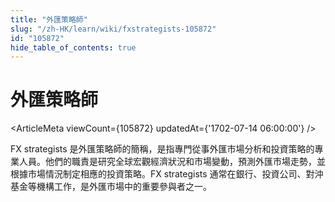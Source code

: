 ```yaml
---
title: "外匯策略師"
slug: "/zh-HK/learn/wiki/fxstrategists-105872"
id: "105872"
hide_table_of_contents: true
---
```



# 外匯策略師

<ArticleMeta viewCount={105872} updatedAt={'1702-07-14 06:00:00'} />

FX strategists 是外匯策略師的簡稱，是指專門從事外匯市場分析和投資策略的專業人員。他們的職責是研究全球宏觀經濟狀況和市場變動，預測外匯市場走勢，並根據市場情況制定相應的投資策略。FX strategists 通常在銀行、投資公司、對沖基金等機構工作，是外匯市場中的重要參與者之一。
